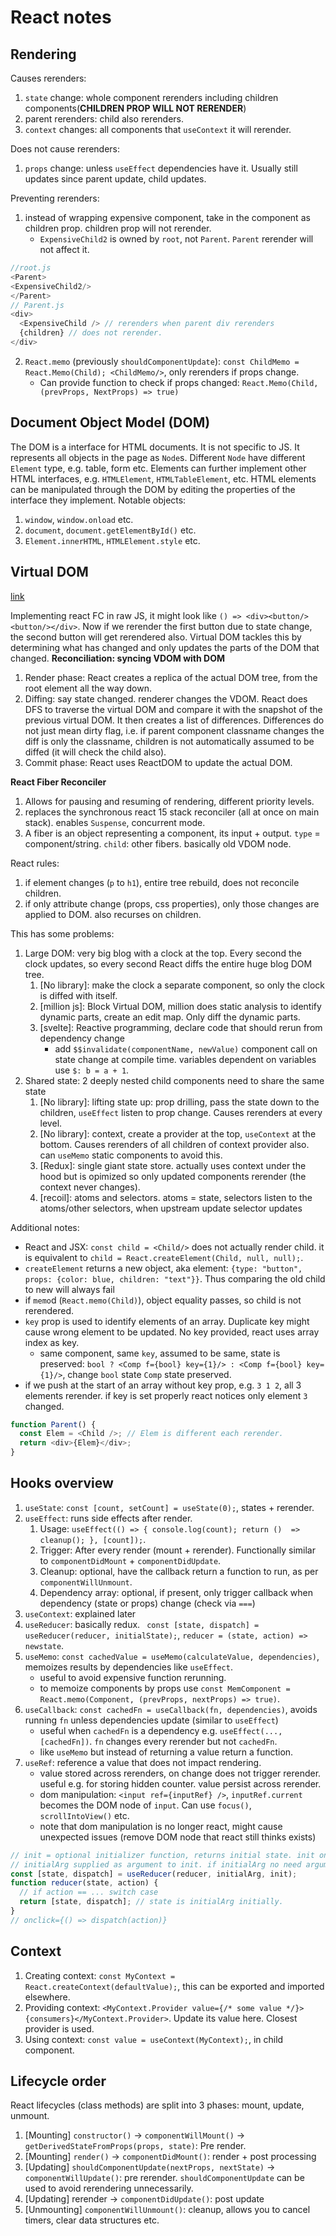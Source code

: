 # React notes

## Rendering

Causes rerenders:

1. `state` change: whole component rerenders including children components(**CHILDREN PROP WILL NOT RERENDER**)
2. parent rerenders: child also rerenders.
3. `context` changes: all components that `useContext` it will rerender.

Does not cause rerenders:

1. `props` change: unless `useEffect` dependencies have it. Usually still updates since parent update, child updates.

Preventing rerenders:

1. instead of wrapping expensive component, take in the component as children prop. children prop will not rerender.
   - `ExpensiveChild2` is owned by `root`, not `Parent`. `Parent` rerender will not affect it.

```js
//root.js
<Parent>
<ExpensiveChild2/>
</Parent>
// Parent.js
<div>
  <ExpensiveChild /> // rerenders when parent div rerenders
  {children} // does not rerender.
</div>
```

2. `React.memo` (previously `shouldComponentUpdate`): `const ChildMemo = React.Memo(Child); <ChildMemo/>`, only rerenders if props change.
   - Can provide function to check if props changed: `React.Memo(Child, (prevProps, NextProps) => true)`

## Document Object Model (DOM)

The DOM is a interface for HTML documents. It is not specific to JS.
It represents all objects in the page as `Node`s. Different `Node` have different `Element` type, e.g. table, form etc.
Elements can further implement other HTML interfaces, e.g. `HTMLElement`, `HTMLTableElement`, etc.
HTML elements can be manipulated through the DOM by editing the properties of the interface they implement.
Notable objects:

1. `window`, `window.onload` etc.
2. `document`, `document.getElementById()` etc.
3. `Element.innerHTML`, `HTMLElement.style` etc.

## Virtual DOM

[link](https://blog.logrocket.com/virtual-dom-react/)

Implementing react FC in raw JS, it might look like `() => <div><button/><button/></div>`. Now if we rerender the first button due to state change,
the second button will get rerendered also. Virtual DOM tackles this by determining what has changed and only updates the parts of the DOM that changed.
**Reconciliation: syncing VDOM with DOM**

1. Render phase: React creates a replica of the actual DOM tree, from the root element all the way down.
2. Diffing: say state changed. renderer changes the VDOM. React does DFS to traverse the virtual DOM and compare it with the snapshot of the previous virtual DOM.
   It then creates a list of differences. Differences do not just mean dirty flag, i.e. if parent component classname changes the diff is only the classname,
   children is not automatically assumed to be diffed (it will check the child also).
3. Commit phase: React uses ReactDOM to update the actual DOM.

**React Fiber Reconciler**

1. Allows for pausing and resuming of rendering, different priority levels.
2. replaces the synchronous react 15 stack reconciler (all at once on main stack). enables `Suspense`, concurrent mode.
3. A fiber is an object representing a component, its input + output. `type` = component/string. `child`: other fibers. basically old VDOM node.

React rules:

1. if element changes (`p` to `h1`), entire tree rebuild, does not reconcile children.
2. if only attribute change (props, css properties), only those changes are applied to DOM. also recurses on children.

This has some problems:

1. Large DOM: very big blog with a clock at the top. Every second the clock updates, so every second React diffs the entire huge blog DOM tree.
   1. [No library]: make the clock a separate component, so only the clock is diffed with itself.
   2. [million js]: Block Virtual DOM, million does static analysis to identify dynamic parts, create an edit map. Only diff the dynamic parts.
   3. [svelte]: Reactive programming, declare code that should rerun from dependency change
      - add `$$invalidate(componentName, newValue)` component call on state change at compile time. variables dependent on variables use `$: b = a + 1`.
2. Shared state: 2 deeply nested child components need to share the same state
   1. [No library]: lifting state up: prop drilling, pass the state down to the children, `useEffect` listen to prop change. Causes rerenders at every level.
   2. [No library]: context, create a provider at the top, `useContext` at the bottom. Causes rerenders of all children of context provider also.
      can `useMemo` static components to avoid this.
   3. [Redux]: single giant state store. actually uses context under the hood but is opimized so only updated components rerender (the context never changes).
   4. [recoil]: atoms and selectors. atoms = state, selectors listen to the atoms/other selectors, when upstream update selector updates

Additional notes:

- React and JSX: `const child = <Child/>` does not actually render child. it is equivalent to `child = React.createElement(Child, null, null);`.
- `createElement` returns a new object, aka element: `{type: "button", props: {color: blue, children: "text"}}`. Thus comparing the old child to new will always fail
- if `memo`d (`React.memo(Child)`), object equality passes, so child is not rerendered.
- `key` prop is used to identify elements of an array. Duplicate key might cause wrong element to be updated. No key provided, react uses array index as key.
  - same component, same `key`, assumed to be same, state is preserved: `bool ? <Comp f={bool} key={1}/> : <Comp f={bool} key={1}/>`, change `bool` state `Comp` state preserved.
- if we push at the start of an array without key prop, e.g. `3 1 2`, all 3 elements rerender. if key is set properly react notices only element `3` changed.

```js
function Parent() {
  const Elem = <Child />; // Elem is different each rerender.
  return <div>{Elem}</div>;
}
```

## Hooks overview

1. `useState`: `const [count, setCount] = useState(0);`, states + rerender.
2. `useEffect`: runs side effects after render.
   1. Usage: `useEffect(() => { console.log(count); return ()  => cleanup(); }, [count]);`.
   2. Trigger: After every render (mount + rerender). Functionally similar to `componentDidMount` + `componentDidUpdate`.
   3. Cleanup: optional, have the callback return a function to run, as per `componentWillUnmount`.
   4. Dependency array: optional, if present, only trigger callback when dependency (state or props) change (check via `===`)
3. `useContext`: explained later
4. `useReducer`: basically redux. ` const [state, dispatch] = useReducer(reducer, initialState);`, `reducer = (state, action) => newstate`.
5. `useMemo`: `const cachedValue = useMemo(calculateValue, dependencies)`, memoizes results by dependencies like `useEffect`.
   - useful to avoid expensive function rerunning.
   - to memoize components by props use `const MemComponent = React.memo(Component, (prevProps, nextProps) => true)`.
6. `useCallback`: `const cachedFn = useCallback(fn, dependencies)`, avoids running `fn` unless dependencies update (similar to `useEffect`)
   - useful when `cachedFn` is a dependency e.g. `useEffect(..., [cachedFn])`. `fn` changes every rerender but not `cachedFn`.
   - like `useMemo` but instead of returning a value return a function.
7. `useRef`: reference a value that does not impact rendering.
   - value stored across rerenders, on change does not trigger rerender. useful e.g. for storing hidden counter. value persist across rerender.
   - dom manipulation: `<input ref={inputRef} />`, `inputRef.current` becomes the DOM node of `input`. Can use `focus()`, `scrollIntoView()` etc.
   - note that dom manipulation is no longer react, might cause unexpected issues (remove DOM node that react still thinks exists)

```js
// init = optional initializer function, returns initial state. init only run once.
// initialArg supplied as argument to init. if initialArg no need arguments, can just set initialArg = null.
const [state, dispatch] = useReducer(reducer, initialArg, init);
function reducer(state, action) {
  // if action == ... switch case
  return [state, dispatch]; // state is initialArg initially.
}
// onclick={() => dispatch(action)}
```

## Context

1. Creating context: `const MyContext = React.createContext(defaultValue);`, this can be exported and imported elsewhere.
2. Providing context: `<MyContext.Provider value={/* some value */}>{consumers}</MyContext.Provider>`. Update its value here. Closest provider is used.
3. Using context: `const value = useContext(MyContext);`, in child component.

## Lifecycle order

React lifecycles (class methods) are split into 3 phases: mount, update, unmount.

1. [Mounting] `constructor()` -> `componentWillMount()` -> `getDerivedStateFromProps(props, state)`: Pre render.
2. [Mounting] `render()` -> `componentDidMount()`: render + post processing
3. [Updating] `shouldComponentUpdate(nextProps, nextState)` -> `componentWillUpdate()`: pre rerender. `shouldComponentUpdate` can be used to avoid rerendering unnecessarily.
4. [Updating] rerender -> `componentDidUpdate()`: post update
5. [Unmounting] `componentWillUnmount()`: cleanup, allows you to cancel timers, clear data structures etc.
